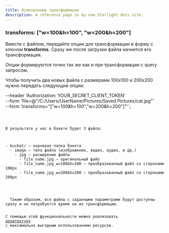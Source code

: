 ```yaml
---
title: Асинхронные трансформации
description: A reference page in my new Starlight docs site.
---
```



### transforms: ["w=100&h=100", "w=200&h=200"]

Вместе с файлом, передайте опции для трансформации в форму с ключом **transforms.**
Сразу же после загрузки файла начнется его трансформация.

Опции формируются точно так же как и при трансформации с query запросом.

Чтобы получить два новых файла с размерами 100х100 и 200х200 нужно передать следующие опции:

--header 'Authorization: YOUR_SECRET_CLIENT_TOKEN' \
--form 'file=@"/C:/Users/UserName/Pictures/Saved Pictures/cat.jpg"' \
--form 'transforms="[\"w=100&h=100\",\"w=200&h=200\"]"'`;


<Code code={exampleCodeCurl} lang="sh" title={fileName} />

В результате у нас в бакете будет 3 файла:

<FileTree>
- bucket/ — корневая папка бакета
  - image — типа файла (изображение, видео, аудио, и др.)
    - jpg — расширение файла
      - file_name.jpg — оригинальный файл
      - file_name.jpg_w=100&h=100 — преобразованный файл со сторонами 100px
      - file_name.jpg_w=200&h=200 — преобразованный файл со сторонами 200px

</FileTree>

<Aside title="Одно из лучших архитектурных решений" type="tip">
  Таким образом, все файлы с заданными параметрами будут доступны сразу и не потребуется время на их трансформацию.

  С помощью этой функциональности можно реализовать <a href="../start/cdn#максимальная-выгода-от-default-uploader">архитектуру</a> с максимально выгодным использованием ресурсов.
</Aside>